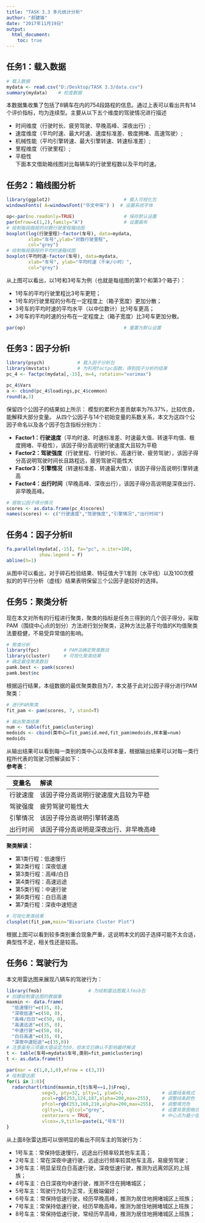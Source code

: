 ```yaml
---
title: "TASK 3.3 多元统计分析"
author: "郝建锋"
date: "2017年11月19日"
output:
  html_document:
    toc: true
---
```


## 任务1：载入数据
```r
# 载入数据
mydata <- read.csv("D:/Desktop/TASK 3.3/data.csv")
summary(mydata)    # 检查数据
```
本数据集收集了包括了8辆车在内的754段路程的信息。通过上表可以看出共有14个评价指标，均为连续型。主要从以下五个维度的驾驶情况进行描述

* 时间维度（行驶时长、疲劳驾驶、早晚高峰、深夜出行）;
* 速度维度（平均时速、最大时速、速度标准差、极度拥堵、高速驾驶）;
* 机械性能（平均引擎转速、最大引擎转速、转速标准差）;
* 里程维度（行驶里程）;
* 平稳性  
下面本文借助箱线图对比每辆车的行驶里程数以及平均时速。

## 任务2：箱线图分析
```r
library(ggplot2)                           # 载入可视化包
windowsFonts( A=windowsFont("华文中宋") )  # 设置系统字体

op<-par(no.readonly=TRUE)                  # 保存默认设置
par(mfrow=c(1,2),family="A")               # 设置画布
# 绘制每段路程的对数行驶里程箱线图
boxplot(log(行驶里程)~factor(车号), data=mydata,
        xlab="车号",ylab="对数行驶里程",
        col="grey")
# 绘制每段路程的平均时速箱线图
boxplot(平均时速~factor(车号), data=mydata,
        xlab="车号", ylab="平均时速（千米/小时）",
        col="grey")
```

从上图可以看出，以1号和3号车为例（也就是每组图的第1个和第3个箱子）：

* 1号车的平均行驶里程比3号车更短；
* 1号车的行驶里程的分布在一定程度上（箱子宽度）更加分散；
* 3号车的平均时速的平均水平（以中位数计）比1号车更高；
* 3号车的平均时速的分布在一定程度上（箱子宽度）比3号车更加分散。

```r
par(op)                                    # 重置为默认设置
```


## 任务3：因子分析I
```r
library(psych)            # 载入因子分析包
library(mvstats)          # 为利用factpc函数，得到因子分析的结果
pc_4 <- factpc(mydata[,-15], m=4, rotation="varimax")
```

```r
pc_4$Vars
a <- cbind(pc_4$loadings,pc_4$common)
round(a,3)
```

保留四个公因子的结果如上所示：
模型的累积方差贡献率为76.37%，比较优良，能解释大部分变量。
从四个公因子与14个初始变量的系数关系，本文为这四个公因子命名以及各个因子包含指标分别为：  

* **Factor1：行驶速度**（平均时速、时速标准差、时速最大值、转速平均值、极度拥堵、平稳性），该因子得分高说明行驶速度大且较为平稳  
* **Factor2：驾驶强度**（行驶里程、行驶时长、高速行驶、疲劳驾驶），该因子得分高说明驾驶时间长且路程远，疲劳驾驶可能性大  
* **Factor3：引擎情况**（转速标准差、转速最大值），该因子得分高说明引擎转速高  
* **Factor4：出行时间**（早晚高峰、深夜出行），该因子得分高说明是深夜出行、非早晚高峰。

```r
# 提取公因子得分情况
scores <- as.data.frame(pc_4$scores)
names(scores) <- c("行驶速度","驾驶强度","引擎情况","出行时间")
```


## 任务4：因子分析II
```r
fa.parallel(mydata[,-15], fa="pc", n.iter=100,
            show.legend = F)
abline(h=1)
```

从图中可以看出，对于碎石检验结果、特征值大于1准则（水平线）以及100次模拟的的平行分析（虚线）结果表明保留三个公因子是较好的选择。

## 任务5：聚类分析
现在本文对所有的行程进行聚类，聚类的指标是任务三得到的几个因子得分，采取PAM（围绕中心点的划分）方法进行划分聚类，这种方法比基于均值的K均值聚类法要稳健，不易受异常值的影响。
```r
# 聚类分析
library(fpc)         # PAM法确定聚类数目
library(cluster)     # 可视化聚类结果
# 确定最佳聚类数目
pamk.best <- pamk(scores)
pamk.best$nc
```

根据运行结果，本组数据的最优聚类数目为7，本文基于此对公因子得分进行PAM聚类：
```r
# 进行PAM聚类
fit_pam <- pam(scores, 7, stand=T)

# 输出聚类结果
num <- table(fit_pam$clustering)
medoids <- cbind(类中心=fit_pam$id.med,fit_pam$medoids,样本量=num)
medoids
```
从输出结果可以看到每一类别的类中心以及样本量，根据输出结果可以对每一类行程所代表的驾驶习惯解读如下：  
**参考表：**

|变量名|解读|
| :------: | :------ |
|行驶速度|该因子得分高说明行驶速度大且较为平稳  |
|驾驶强度|疲劳驾驶可能性大  |
|引擎情况|该因子得分高说明引擎转速高  |
|出行时间|该因子得分高说明是深夜出行、非早晚高峰|

**聚类解读：**

* 第1类行程：低速慢行
* 第2类行程：深夜低速
* 第3类行程：高峰/白日
* 第4类行程：高速远途
* 第5类行程：中速行驶
* 第6类行程：白日高速
* 第7类行程：深夜中速短途

```r
# 可视化聚类结果
clusplot(fit_pam,main="Bivariate Cluster Plot")
```

根据上图可以看到较多类别重合现象严重，这说明本文的因子选择可能不太合适，典型性不足，相关性还是较高。

## 任务6：驾驶行为
本文用雷达图来展现八辆车的驾驶行为：
```r
library(fmsb)                 # 为绘制雷达图载入fmsb包
# 创建绘制雷达图的数据集
maxmin <- data.frame(
  "低速慢行"=c(35, 0),
  "深夜低速"=c(50, 0),
  "高峰/白日"=c(50, 0),
  "高速远途"=c(35, 0),
  "中速行驶"=c(50, 0),
  "白日高速"=c(35, 0),
  "深夜中速短途"=c(35,0))     
# 注意虽有三项最大值设定为50，但本文已确认不影响最终解读
t <- table(车号=mydata$车号,类别=fit_pam$clustering)
t <- as.data.frame(t)

par(mar = c(1,0,1,0),mfrow = c(3,3))
# 绘制雷达图
for(i in 1:8){
  radarchart(rbind(maxmin,t[t$车号==i,]$Freq),
             seg=5, pty=32, plty=1, plwd=3,              # 设置线条格式
             pcol=rgb(253,124,187,alpha=200,max=255),    # 调整线条颜色
             pfcol=rgb(253,168,210,alpha=200,max=255),   # 调整填充色
             cglty=1, cglcol="grey",                     # 设置背景图格式
             centerzero = TRUE,                          # 中心点为最小值点
             vlcex=.9,title=paste(i,"号车"))
}  
```

从上面8张雷达图可以很明显的看出不同车主的驾驶行为：

* 1号车主：常保持低速慢行，远途出行频率较其他车主高；
* 2号车主：常在深夜中速行驶，远途出行频率较其他车主高，易疲劳驾驶；
* 3号车主：明显呈现白日高速行驶，深夜低速行驶，推测为远离郊区的上班族；
* 4号车主：白日深夜均中速行驶，推测不住在拥堵城区；
* 5号车主：驾驶行为较为正常，无极端偏好；
* 6号车主：常保持低速行驶，经历早晚高峰，推测为居住地拥堵城区上班族；
* 7号车主：常保持低速行驶，经历早晚高峰，推测为居住地拥堵城区上班族；
* 8号车主：常保持低速行驶，常经历早高峰，推测为居住地拥堵城区上班族；

